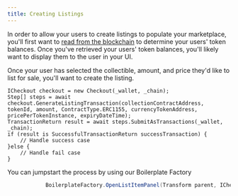 ```yaml
---
title: Creating Listings
---
```


In order to allow your users to create listings to populate your marketplace, you'll first want to [read from the blockchain](sdk/unity/power/read-from-blockchain) to determine your users' token balances. Once you've retrieved your users' token balances, you'll likely want to display them to the user in your UI.

Once your user has selected the collectible, amount, and price they'd like to list for sale, you'll want to create the listing.

```
ICheckout checkout = new Checkout(_wallet, _chain);
Step[] steps = await checkout.GenerateListingTransaction(collectionContractAddress, tokenId, amount, ContractType.ERC1155, currencyTokenAddress, pricePerTokenInstance, expiryDateTime);
TransactionReturn result = await steps.SubmitAsTransactions(_wallet, _chain);
if (result is SuccessfulTransactionReturn successTransaction) {
    // Handle success case
}else {
    // Handle fail case
}
```

You can jumpstart the process by using our Boilerplate Factory

```csharp
            BoilerplateFactory.OpenListItemPanel(Transform parent, ICheckout checkout, TokenBalance item, Action onClose = null)
```
